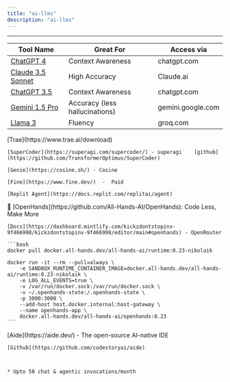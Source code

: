 ```yaml
---
title: "ai-llms"
description: "ai-llms"
---
```


***

| Tool Name                                                                                | Great For                      | Access via        |
| ---------------------------------------------------------------------------------------- | ------------------------------ | ----------------- |
| [ChatGPT 4](https://www.aitoolssme.com/comparison/language-models#ChatGPT4)              | Context Awareness              | chatgpt.com       |
| [Claude 3.5 Sonnet](https://www.aitoolssme.com/comparison/language-models#claudesonnet)  | High Accuracy                  | Claude.ai         |
| [ChatGPT 3.5](https://www.aitoolssme.com/comparison/language-models#ChatGPT3.5)          | Context Awareness              | chatgpt.com       |
| [Gemini 1.5 Pro](https://www.aitoolssme.com/comparison/language-models#Geminiformerbard) | Accuracy (less hallucinations) | gemini.google.com |
| [Llama 3](https://www.aitoolssme.com/comparison/language-models#Llama3)                  | Fluency                        | groq.com          |

<AccordionGroup>
  <Accordion title="AI Builders" defaultOpen={false}>
    [Trae](https://www.trae.ai/download)

    [SuperCoder](https://superagi.com/supercoder/) - superagi    [github](https://github.com/TransformerOptimus/SuperCoder)

    [Genie](https://cosine.sh/) - Cosine

    [Fine](https://www.fine.dev/)  -  Paid

    [Replit Agent](https://docs.replit.com/replitai/agent)


  </Accordion>

  <Accordion title="OpenHands" defaultOpen={false}>
    🙌 [OpenHands](https://github.com/All-Hands-AI/OpenHands): Code Less, Make More



    [Docs](https://dashboard.mintlify.com/kickzdontstopinv-9f466998/kickzdontstopinv-9f466998/editor/main#openhands) - OpenRouter

    ```bash
    docker pull docker.all-hands.dev/all-hands-ai/runtime:0.23-nikolaik

    docker run -it --rm --pull=always \
        -e SANDBOX_RUNTIME_CONTAINER_IMAGE=docker.all-hands.dev/all-hands-ai/runtime:0.23-nikolaik \
        -e LOG_ALL_EVENTS=true \
        -v /var/run/docker.sock:/var/run/docker.sock \
        -v ~/.openhands-state:/.openhands-state \
        -p 3000:3000 \
        --add-host host.docker.internal:host-gateway \
        --name openhands-app \
        docker.all-hands.dev/all-hands-ai/openhands:0.23
    ```
  </Accordion>

  <Accordion title="Aide" defaultOpen={false}>
    [Aide](https://aide.dev/)  -  The open-source AI-native IDE &#x20;

    [Github](https://github.com/codestoryai/aide)



    * Upto 50 chat & agentic invocations/month






  </Accordion>
</AccordionGroup>